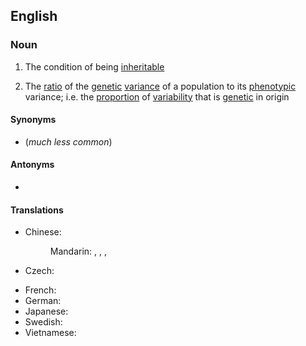 ==English==

===Noun===
{{wikipedia}}
{{en-noun|~}}

# {{lb|en|uncountable}} The condition of being [[inheritable]]
# {{lb|en|countable|genetics}} The [[ratio]] of the [[genetic]] [[variance]] of a population to its [[phenotypic]] variance; i.e. the [[proportion]] of [[variability]] that is [[genetic]] in origin

====Synonyms====
* {{l|en|inheritability}} (''much less common'')

====Antonyms====
* {{l|en|environmentability}}

====Translations====
{{trans-top|the ratio of the genetic variance of a population to its phenotypic variance}}
* Chinese:
*: Mandarin: {{t|cmn|遺傳力}}, {{t|cmn|遗传力|tr=yíchuánlì}}, {{t|cmn|遺傳度}}, {{t|cmn|遗传度|tr=yíchuándù}}
* Czech: {{t|cs|dědivost|f}}
{{trans-mid}}
* French: {{t+|fr|héritabilité|f}}
* German: {{t|de|Heritabilität|f}}
* Japanese: {{t|ja|遺伝率|tr=いでんりつ, itenritsu}}
* Swedish: {{t+|sv|ärftlighet|c}}
* Vietnamese: {{t|vi|hệ số di truyền}}
{{trans-bottom}}